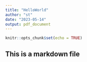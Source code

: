 ```yaml
---
title: "HelloWorld"
author: "st"
date: "2023-05-14"
output: pdf_document
---
```


```r
knitr::opts_chunk$set(echo = TRUE)
```

## This is a markdown file

